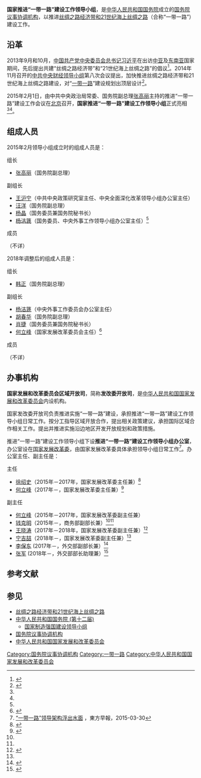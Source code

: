 {{Infobox PRCG
|机构名称=国家推进“一带一路”建设工作领导小组
|标志1=Red_star.svg
|标志1说明=[[s:国务院关于国家行政机关和企业事业单位社会团体印章管理的规定|1999年规定]]：[[印章|印章]][[直径|直径]]5厘米，中央刊[[五角星|五角星]]，由[[中华人民共和国国务院|国务院]]制发。
|职位1=组　长
|人员1=[[韩正|韩正]]（国务院副总理）
|职位2=副组长
|人员2=[[杨洁篪|杨洁篪]]（中央外事工作委员会办公室主任）<br/>[[胡春华|胡春华]]（国务院副总理）<br/>[[肖捷|肖捷]]（国务委员兼国务院秘书长）<br/>[[何立峰|何立峰]]（国家发展改革委员会主任）
|人数2=4
|职位3=办公室主任
|人员3=[[何立峰|何立峰]]（兼）
|授权法源=
|组织法规=
|成立时间=2015年
|上级机构=[[中华人民共和国国务院|中华人民共和国国务院]]
|机构类型=[[国务院议事协调机构|国务院议事协调机构]]
|办事机构=国家推进“一带一路”建设工作领导小组办公室（设在[[中华人民共和国国家发展和改革委员会|国家发展改革委]]）
|场所1 = 国家推进“一带一路”建设工作领导小组办公室
|地址1 = [[北京市|北京市]][[西城区|西城区]][[月坛南街|月坛南街]]38号（[[中华人民共和国国家发展和改革委员会|国家发展改革委]]办公楼）
|邮编1 = 100824
|官网=https://www.yidaiyilu.gov.cn/}}

'''国家推进“一带一路”建设工作领导小组'''，是[[中华人民共和国国务院|中华人民共和国国务院]]成立的[[国务院议事协调机构|国务院议事协调机构]]，以推进[[丝绸之路经济带和21世纪海上丝绸之路|丝绸之路经济带和21世纪海上丝绸之路]]（合称“一带一路”）建设工作。

==沿革==
2013年9月和10月，[[中国共产党中央委员会总书记|中国共产党中央委员会总书记]][[习近平|习近平]]在出访[[中亚|中亚]]及[[东南亚|东南亚]]国家期间，先后提出共建“丝绸之路经济带”和“21世纪海上丝绸之路”的倡议<ref name="ifeng">{{Cite web|title=一带一路领导班子“一正四副”名单首曝光-搜狐新闻|url=http://news.sohu.com/20150405/n410842665.shtml?pl=01_01|accessdate=2020-07-19|work=news.sohu.com|archive-date=2020-07-19|archive-url=https://web.archive.org/web/20200719115203/http://news.sohu.com/20150405/n410842665.shtml?pl=01_01|dead-url=no}}</ref>。2014年11月召开的[[中共中央财经领导小组|中共中央财经领导小组]]第八次会议提出，加快推进丝绸之路经济带和21世纪海上丝绸之路建设，对“[[一带一路|一带一路]]”建设规划出顶层设计<ref name="zhao">{{Cite web|title=“一带一路”建设工作领导小组亮相--国际--人民网|url=http://world.people.com.cn/n/2015/0209/c1002-26532327.html|accessdate=2020-07-19|work=world.people.com.cn|archive-date=2020-07-19|archive-url=https://web.archive.org/web/20200719145745/http://world.people.com.cn/n/2015/0209/c1002-26532327.html|dead-url=no}}</ref>。

2015年2月1日，由中共中央政治局常委、国务院副总理[[张高丽|张高丽]]主持的推进“一带一路”建设工作会议在[[北京|北京]]召开，'''国家推进“一带一路”建设工作领导小组'''正式亮相<ref name=ifeng/><ref name=zhao/>。

== 组成人员 ==
{{col-begin}}
{{col-2}}
2015年2月领导小组成立时的组成人员是：
;组长
*[[张高丽|张高丽]]（国务院副总理）

;副组长
*[[王沪宁|王沪宁]]（中共中央政策研究室主任、中央全面深化改革领导小组办公室主任）
*[[汪洋_(1955年)|汪洋]]（国务院副总理）
*[[杨晶|杨晶]]（国务委员兼国务院秘书长）
*[[杨洁篪|杨洁篪]]（国务委员、中央外事工作领导小组办公室主任）<ref name="ifeng" />

;成员
（不详）

{{col-2}}
2018年调整后的组成人员是：
;组长
*[[韩正|韩正]]（国务院副总理）

;副组长
*[[杨洁篪|杨洁篪]]（中央外事工作委员会办公室主任）
*[[胡春华|胡春华]]（国务院副总理）
*[[肖捷|肖捷]]（国务委员兼国务院秘书长）
*[[何立峰|何立峰]]（国家发展改革委员会主任）<ref>{{Cite web |url = http://www.gov.cn/guowuyuan/2018-05/25/content_5293741.htm |title = 韩正主持召开推进“一带一路”建设工作领导小组会议 |author =  |date = 2018-05-25 |publisher = 中国政府网 |language =  |accessdate =  |quote =  |archive-date = 2018-07-30 |archive-url = https://web.archive.org/web/20180730081638/http://www.gov.cn/guowuyuan/2018-05/25/content_5293741.htm |dead-url = no }}</ref>

;成员
（不详）

{{col-end}}

==办事机构==
{{Infobox PRCG
|机构名称 = 国家发展和改革委员会区域开放司
|机构名称2 = 国家推进“一带一路”建设工作领导小组办公室
|标志1 = Red_star.svg
|标志1说明 = [[s:国务院关于国家行政机关和企业事业单位社会团体印章管理的规定|1999年规定]]：[[印章|印章]][[直径|直径]]4.2厘米，中央刊[[五角星|五角星]]，由[[中华人民共和国国家发展和改革委员会|国家发展改革委]]制发。
|职位1 = 司长
|人员1 = [[肖渭明|肖渭明]]
|组织上级 = [[中华人民共和国国家发展和改革委员会|中华人民共和国国家发展和改革委员会]]
|业务上级 = [[中华人民共和国国家发展和改革委员会|中华人民共和国国家发展和改革委员会]]<br />国家推进“一带一路”建设工作领导小组
|机构类型 = 国家发展和改革委员会内设职能司<br />国家推进“一带一路”建设工作领导小组的办事机构
|行政级别 = 正司局级
|地址1 = [[北京市|北京市]][[西城区|西城区]][[月坛南街|月坛南街]]38号（[[中华人民共和国国家发展和改革委员会|国家发展改革委]]办公楼）
}}
'''国家发展和改革委员会区域开放司'''，简称'''发改委开放司'''，是[[中华人民共和国国家发展和改革委员会|中华人民共和国国家发展和改革委员会]]内设机构。

国家发改委开放司负责推进实施“一带一路”建设，承担推进“一带一路”建设工作领导小组日常工作。按分工指导区域开放合作，提出相关政策建议，承担国际区域合作相关工作。提出并推进实施沿边地区开发开放规划和政策措施。

推进“一带一路”建设工作领导小组下设'''推进“一带一路”建设工作领导小组办公室'''，办公室设在[[中华人民共和国国家发展和改革委员会|国家发展改革委]]，由国家发展改革委具体承担领导小组日常工作<ref>[http://www.dfdaily.com/html/113/2015/3/30/1254484.shtml “一带一路”领导架构浮出水面] {{Wayback|url=http://www.dfdaily.com/html/113/2015/3/30/1254484.shtml |date=20150412042549 }}，東方早報，2015-03-30</ref>。办公室主任、副主任是：

{{col-begin}}
{{col-2}}
;主任
*[[徐绍史|徐绍史]]（2015年－2017年，国家发展改革委主任兼）<ref>{{cite web |url = http://money.163.com/16/0909/14/C0HE0M7F002581PP.html |title = 徐绍史任推进一带一路建设工作领导小组办公室主任 |author =  |date = 2016-09-09 |website = 网易 |language =  |accessdate =  |quote =  |archive-date = 2017-04-09 |archive-url = https://web.archive.org/web/20170409021630/http://money.163.com/16/0909/14/C0HE0M7F002581PP.html |dead-url = no }}</ref>
*[[何立峰|何立峰]]（2017年－，国家发展改革委主任兼）<ref name=sohuyb>{{Cite web|url =http://www.sohu.com/a/239601622_269004|title =推进“一带一路”建设工作领导小组办公室召开办公室主任会议|author =|date =2018-08-15|publisher =搜狐|language =|accessdate =|quote =|archive-date =2018-08-15|archive-url =https://web.archive.org/web/20180815165850/http://www.sohu.com/a/239601622_269004|dead-url =no}}</ref>

{{col-2}}
;副主任
*[[何立峰|何立峰]]（2015年－2017年，国家发展改革委副主任兼）
*[[钱克明|钱克明]]（2015年－，商务部副部长兼）<ref name=sohuyb/><ref name=wangqian/>
*[[王晓涛|王晓涛]]（2017年－2018年，国家发展改革委副主任兼）<ref name=wangqian>{{Cite web |url = http://www.sohu.com/a/157719396_379902 |title = 国家发改委主任何立峰：有序推进“一带一路”建设 |author =  |date = 2018-08-15 |publisher = 搜狐 |language =  |accessdate =  |quote =  |archive-url = https://web.archive.org/web/20180815164233/http://www.sohu.com/a/157719396_379902 |archive-date = 2018-08-15 |dead-url = yes }}</ref>
*[[宁吉喆|宁吉喆]]（2018年－，国家发展改革委副主任兼）<ref name=sohuyb/>
*[[李保东|李保东]] (2017年－，外交部副部长兼）<ref>{{cite news |title=国家发改委主任何立峰：有序推进“一带一路”建设 |url=http://www.sohu.com/a/157719396_379902 |work=搜狐 |date=2017-07-17 |access-date=2018-08-15 |archive-url=https://web.archive.org/web/20180815164233/http://www.sohu.com/a/157719396_379902 |archive-date=2018-08-15 |dead-url=yes }}</ref>
*[[张军_(外交官)|张军]] (2018年－，外交部部长助理兼）<ref>{{cite news |title=推进“一带一路”建设工作领导小组办公室来了一名新副主任 |url=https://www.thepaper.cn/newsDetail_forward_2387030 |work=澎湃新闻 |date=2018-08-28 |accessdate=2019-11-12 |archive-date=2019-11-12 |archive-url=https://web.archive.org/web/20191112173346/https://www.thepaper.cn/newsDetail_forward_2387030 |dead-url=no }}</ref>

{{col-end}}

== 参考文献 ==
{{Reflist|30em}}

== 参见 ==
{{Portal box|中华人民共和国|经济|国际关系}}
* [[丝绸之路经济带和21世纪海上丝绸之路|丝绸之路经济带和21世纪海上丝绸之路]]
* [[中华人民共和国国务院_(第十二届)|中华人民共和国国务院 (第十二届)]]
** [[国家制造强国建设领导小组|国家制造强国建设领导小组]]
* [[国务院议事协调机构|国务院议事协调机构]]
* [[中华人民共和国国家发展和改革委员会|中华人民共和国国家发展和改革委员会]]
{{一带一路}}
{{国务院}}
[[Category:国务院议事协调机构|Category:国务院议事协调机构]]
[[Category:一带一路|Category:一带一路]]
[[Category:中华人民共和国国家发展和改革委员会|Category:中华人民共和国国家发展和改革委员会]]